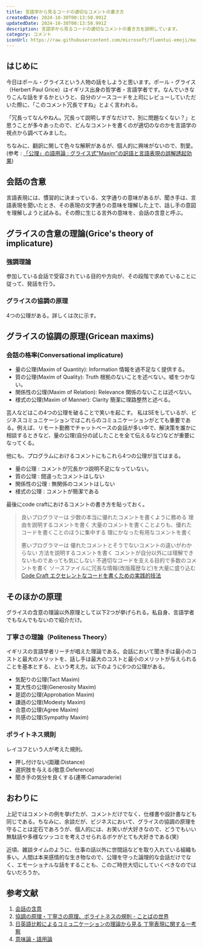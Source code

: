 ```yaml
---
title: 言語学から見るコードの適切なコメントの書き方
createdDate: 2024-10-30T00:13:50.991Z
updatedDate: 2024-10-30T00:13:50.991Z
description: 言語学から見るコードの適切なコメントの書き方を説明しています。
category: コメント
iconUrl: https://raw.githubusercontent.com/microsoft/fluentui-emoji/main/assets/Panda/Flat/panda_flat.svg
---
```



## はじめに

今日はポール・グライスという人物の話をしようと思います。ポール・グライス（Herbert Paul Grice）はイギリス出身の哲学者・言語学者です。なんでいきなりこんな話をするかというと、自分のソースコードを上司にレビューしていただいた際に、「このコメント冗長ですね」とよく言われる。

「冗長ってなんやねん。冗長って説明しすぎなだけで、別に問題なくない？」と思うことが多々あったので、どんなコメントを書くのが適切のなのかを言語学の視点から調べてみました。

ちなみに、翻訳に関して色々な解釈があるが、個人的に興味がないので、割愛。(参考 : [「公理」の語用論 : グライス式"Maxim"の訳語と言語表現の誤解誘起効果](https://core.ac.uk/download/pdf/147853244.pdf))

## 会話の含意

言語表現には、慣習的に決まっている、文字通りの意味があるが、聞き手は、言語表現を聞いたとき、その表現の文字通りの意味を理解した上で、話し手の意図を理解しようと試みる。その際に生じる言外の意味を、会話の含意と呼ぶ。

## グライスの含意の理論(Grice's theory of implicature)

### 強調理論

参加している会話で受容されている目的や方向が、その段階で求めていることに従って、発話を行う。

### グライスの協調の原理

4つの公理がある。詳しくは次に示す。

## グライスの協調の原理(Gricean maxims)

### 会話の格率(Conversational implicature)

* 量の公理(Maxim of Quantity): Information 情報を過不足なく提供する。
* 質の公理(Maxim of Quality): Truth 根拠のないことを述べない。嘘をつかない。
* 関係性の公理(Maxim of Relation): Relevance 関係のないことは述べない。
* 様式の公理(Maxim of Manner): Clarity 簡潔に理路整然と述べる。

芸人などはこの4つの公理を破ることで笑いを起こす。
私はSEをしているが、ビジネスコミュニケーションではこれらのコミュニケーションがとても重要である。例えば、リモート勤務でチャットベースの会話が多い中で、解決策を誰かに相談するときなど、量の公理(自分の試したことを全て伝えるなど)などが重要になってくる。

他にも、プログラムにおけるコメントにもこれら4つの公理が当てはまる。

* 量の公理 : コメントが冗長かつ説明不足になっていない。
* 質の公理 : 間違ったコメントはしない
* 関係性の公理 : 無関係のコメントはしない
* 様式の公理 : コメントが簡潔である

最後にcode craftにおけるコメントの書き方を貼っておく。

> 良いプログラマーは
> 少数の本当に優れたコメントを書くように務める
> 理由を説明するコメントを書く
> 大量のコメントを書くことよりも、優れたコードを書くことのほうに集中する
> 理にかなった有用なコメントを書く
> 
> 悪いプログラマーは
> 優れたコメントとそうでないコメントの違いがわからない
> 方法を説明するコメントを書く
> コメントが自分以外には理解できないものであっても気にしない
> 不適切なコードを支える目的で多数のコメントを書く
> ソースファイルに冗長な情報(改版履歴など)を大量に盛り込む
> [Code Craft エクセレントなコードを書くための実践的技法](https://www.amazon.co.jp/Code-Craft-%E3%82%A8%E3%82%AF%E3%82%BB%E3%83%AC%E3%83%B3%E3%83%88%E3%81%AA%E3%82%B3%E3%83%BC%E3%83%89%E3%82%92%E6%9B%B8%E3%81%8F%E3%81%9F%E3%82%81%E3%81%AE%E5%AE%9F%E8%B7%B5%E7%9A%84%E6%8A%80%E6%B3%95-Pete-Goodliffe/dp/4839921946)

## そのほかの原理

グライスの含意の理論以外原理として以下2つが挙げられる。私自身、言語学者でもなんでもないので紹介だけ。

### 丁寧さの理論（Politeness Theory）

イギリスの言語学者リーチが唱えた理論である。会話において聞き手は最小のコストと最大のメリットを、話し手は最大のコストと最小のメリットが与えられることを基本とする、という考え方。以下のように6つの公理がある。

* 気配りの公理(Tact Maxim)
* 寛大性の公理(Generosity Maxim)
* 是認の公理(Approbation Maxim)
* 謙遜の公理(Modesty Maxim)
* 合意の公理(Agree Maxim)
* 共感の公理(Sympathy Maxim)

### ポライトネス規則

レイコフという人が考えた規則。

* 押し付けない(距離:Distance)
* 選択肢を与える(敬意:Deference)
* 聞き手の気分を良くする(連帯:Camaraderie)

## おわりに

上記ではコメントの例を挙げたが、コメントだけでなく、仕様書や設計書なども同じである。ちなみに、余談だが、ビジネスにおいて、グライスの協調の原理を守ることは定石であろうが、個人的には、お笑いが大好きなので、どうでもいい無駄話や多様なツッコミを考えさせられるボケがとても大好きである(笑)

近頃、雑談タイムのように、仕事の話以外に世間話などを取り入れている組織も多い。人間は本来感情的な生き物なので、公理を守った論理的な会話だけでなく、エモーショナルな話をすることも、このご時世大切にしていくべきなのではないだろうか。

## 参考文献

1. [会話の含意](https://phiz.c.u-tokyo.ac.jp/~yatabe/semprag5.pdf)
1. [協調の原理・丁寧さの原理、ポライトネスの規則 - ことばの世界](https://linguistics.hatenablog.jp/entry/2015/05/17/012441)
1. [日英語比較によるコミュ二ケーションの理論から見る 丁寧表現に関する一考察](https://core.ac.uk/download/pdf/230847874.pdf)
1. [意味論・語用論](https://www.tufs.ac.jp/ts/personal/nomoto/handout06-Implicature.pdf)

